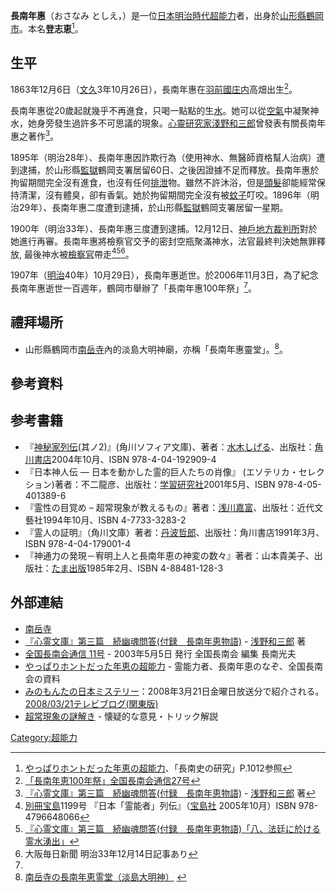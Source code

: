 {{Infobox Person |
  name = 長南年惠|
  image = |
  image_size  = 200px|
  caption = |
  dead = dead |
  birth_date = {{birth date|1863|12|26|mf=y}}|
  birth_place= [[日本|日本]]山形[[庄内藩|庄内藩]] |
  death_date = {{death date and age|1907|10|29|1863|12|26|mf=y}}|
  death_place= [[日本|日本]][[山形縣|山形縣]][[西田川郡|西田川郡]][[鶴岡市|鶴岡町]]
}}

'''長南年惠'''（おさなみ としえ，{{bd|1863年|12月26日|1907年|10月29日|}}）是一位[[日本|日本]][[明治時代|明治時代]][[超能力|超能力]]者，出身於[[山形縣|山形縣]][[鶴岡市|鶴岡市]]。本名'''登志恵'''<ref>[http://www.ne.jp/asahi/chonan/kenkyu/tosiezu02.htm やっぱりホントだった年恵の超能力]、「長南史の研究」P.1012参照
</ref>。

==生平==
1863年12月6日（[[文久|文久]]3年10月26日），長南年惠在[[羽前國|羽前國]][[庄内地方|庄内]]高畑出生<ref name="100nensai">[http://www.ne.jp/asahi/chonan/kenkyu/kaiho27.htm 「長南年恵100年祭」全国長南会通信27号]</ref>。

長南年惠從20歲起就幾乎不再進食，只喝一點點的生[[水|水]]。她可以從[[空氣|空氣]]中凝聚神水，她身旁發生過許多不可思議的現象。[[心靈|心靈]][[研究家|研究家]][[淺野和三郎|淺野和三郎]]曾發表有關長南年惠之著作<ref>[http://www.books.x0.com/bunko/b03/b03t100.shtml 『心霊文庫』第三篇　続幽魂問答(付録　長南年恵物語)] - [[浅野和三郎|浅野和三郎]] 著</ref>。

1895年（明治28年）、長南年惠因詐欺行為（使用神水、無醫師資格幫人治病）遭到逮捕，於山形縣[[監獄|監獄]]鶴岡支署居留60日、之後因證據不足而釋放。長南年惠於拘留期間完全沒有進食，也沒有任何[[排泄|排泄]]物。雖然不許沐浴，但是[[頭髮|頭髮]]卻能經常保持清潔，沒有體臭，卻有香氣。她於拘留期間完全沒有被[[蚊子|蚊子]]叮咬。1896年（明治29年）、長南年惠二度遭到逮捕，於山形縣[[監獄|監獄]]鶴岡支署居留一星期。

1900年（明治33年）、長南年惠三度遭到逮捕。12月12日、[[神戶地方裁判所|神戶地方裁判所]]對於她進行再審。長南年惠將檢察官交予的密封空瓶聚滿神水，法官最終判決她無罪釋放, 最後神水被[[檢察官|檢察官]]帶走<ref name="reinousyaretuden">[[別冊宝島|別冊宝島]]1199号 『日本「霊能者」列伝』（[[宝島社|宝島社]] 2005年10月）ISBN 978-4796648066</ref><ref>[http://www.books.x0.com/bunko/b03/b03t108.shtml 『心霊文庫』第三篇　続幽魂問答(付録　長南年恵物語)「八、法廷に於ける霊水湧出」]</ref><ref>大阪毎日新聞 明治33年12月14日記事あり</ref>。

1907年（[[明治|明治]]40年）10月29日），長南年惠逝世。於2006年11月3日，為了紀念長南年惠逝世一百週年，鶴岡市舉辦了「長南年惠100年祭」<ref name="100nensai" />。

== 禮拜場所 ==
*山形縣鶴岡市[[南岳寺|南岳寺]]內的淡島大明神廟，亦稱「長南年惠靈堂」。<ref>[http://www7.plala.or.jp/nangakuji/page008.html 南岳寺の長南年恵霊堂（淡島大明神）] {{webarchive|url=https://web.archive.org/web/20131004213508/http://www7.plala.or.jp/nangakuji/page008.html |date=2013-10-04 }}</ref>。

== 參考資料 ==
{{reflist}} 

== 参考書籍 ==
*『[[神秘家列伝|神秘家列伝]](其ノ2)』(角川ソフィア文庫)、著者：[[水木しげる|水木しげる]]、出版社：[[角川書店|角川書店]]2004年10月、ISBN 978-4-04-192909-4
*『日本神人伝 ― 日本を動かした霊的巨人たちの肖像』 (エソテリカ・セレクション)著者：不二龍彦、出版社：[[学習研究社|学習研究社]]2001年5月、ISBN 978-4-05-401389-6
*『霊性の目覚め – 超常現象が教えるもの』著者：[[浅川嘉富|浅川嘉富]]、出版社：近代文藝社1994年10月、ISBN 4-7733-3283-2
*『霊人の証明』（角川文庫）著者：[[丹波哲郎|丹波哲郎]]、出版社：角川書店1991年3月、ISBN 978-4-04-179001-4
*『神通力の発現－宥明上人と長南年恵の神変の数々』著者：山本貴美子、出版社：[[たま出版|たま出版]]1985年2月、ISBN 4-88481-128-3

== 外部連結 ==
* [http://www7.plala.or.jp/nangakuji/index.html 南岳寺]
*[http://www.books.x0.com/bunko/b03/b03t100.shtml 『心霊文庫』第三篇　続幽魂問答(付録　長南年恵物語)] - [[浅野和三郎|浅野和三郎]] 著
*[http://www.ne.jp/asahi/chonan/kenkyu/kaiho11.htm 全国長南会通信 11号] - 2003年5月5日  発行 全国長南会  編集 長南光夫
*[http://www.ne.jp/asahi/chonan/kenkyu/tosiezu02.htm やっぱりホントだった年恵の超能力] - 霊能力者、長南年恵のなぞ、全国長南会の資料
*[http://www.tv-tokyo.co.jp/nihonmystery/ みのもんたの日本ミステリー]：2008年3月21日金曜日放送分で紹介される。[http://www.tvblog.jp/kanto/archives/2008/03/4_032120540001.html 2008/03/21テレビブログ(関東版)] {{Wayback|url=http://www.tvblog.jp/kanto/archives/2008/03/4_032120540001.html |date=20120118014806 }}
*[http://www.nazotoki.com/chonan.html 超常現象の謎解き] - 懐疑的な意見・トリック解説

[[Category:超能力|Category:超能力]]